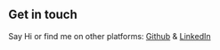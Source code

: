 ## Get in touch

Say Hi or find me on other platforms: [Github](https://github.com/Fridry) & [LinkedIn](www.linkedin.com/in/fridry) 